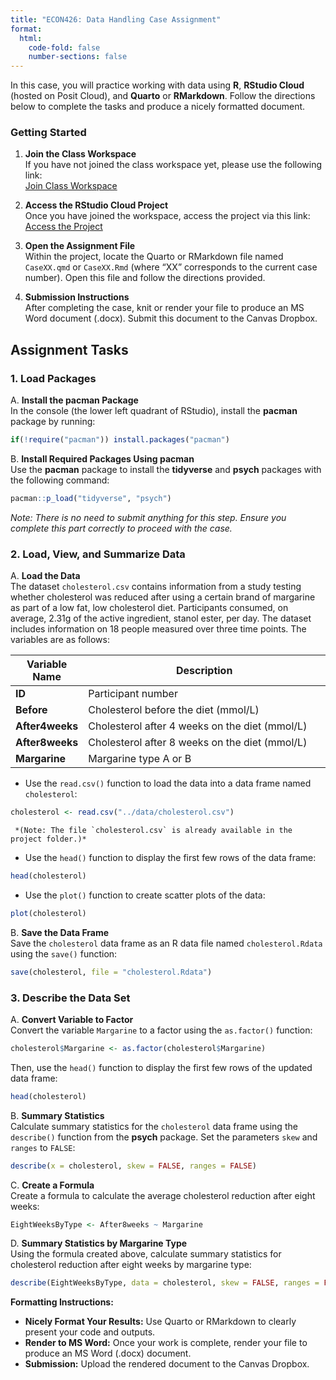 ```yaml
---
title: "ECON426: Data Handling Case Assignment"
format:
  html:
    code-fold: false
    number-sections: false
---
```


In this case, you will practice working with data using **R**, **RStudio Cloud** (hosted on Posit Cloud), and **Quarto** or **RMarkdown**. Follow the directions below to complete the tasks and produce a nicely formatted document.

### Getting Started

1. **Join the Class Workspace**  
   If you have not joined the class workspace yet, please use the following link:  
   [Join Class Workspace](https://posit.cloud/spaces/605675/join?access_code=Js3OPYFsmb02-lu9ANwDVyD99JWafdiOTG66yKwE){target="_blank"}

2. **Access the RStudio Cloud Project**  
   Once you have joined the workspace, access the project via this link:  
   [Access the Project](https://posit.cloud/spaces/605675/content/9686609){target="_blank"}

3. **Open the Assignment File**  
   Within the project, locate the Quarto or RMarkdown file named `CaseXX.qmd` or `CaseXX.Rmd` (where “XX” corresponds to the current case number). Open this file and follow the directions provided.

4. **Submission Instructions**  
   After completing the case, knit or render your file to produce an MS Word document (.docx). Submit this document to the Canvas Dropbox.

## Assignment Tasks

### 1. Load Packages

A. **Install the pacman Package**  
   In the console (the lower left quadrant of RStudio), install the **pacman** package by running:  
```r
if(!require("pacman")) install.packages("pacman")
```

B. **Install Required Packages Using pacman**  
   Use the **pacman** package to install the **tidyverse** and **psych** packages with the following command:  
```r
pacman::p_load("tidyverse", "psych")
```  
   *Note: There is no need to submit anything for this step. Ensure you complete this part correctly to proceed with the case.*

### 2. Load, View, and Summarize Data

A. **Load the Data**  
   The dataset `cholesterol.csv` contains information from a study testing whether cholesterol was reduced after using a certain brand of margarine as part of a low fat, low cholesterol diet. Participants consumed, on average, 2.31g of the active ingredient, stanol ester, per day. The dataset includes information on 18 people measured over three time points. The variables are as follows:

   | Variable Name | Description                                                  |
   |---------------|--------------------------------------------------------------|
   | **ID**        | Participant number                                           |
   | **Before**    | Cholesterol before the diet (mmol/L)                         |
   | **After4weeks** | Cholesterol after 4 weeks on the diet (mmol/L)              |
   | **After8weeks** | Cholesterol after 8 weeks on the diet (mmol/L)              |
   | **Margarine** | Margarine type A or B                                          |

   - Use the `read.csv()` function to load the data into a data frame named `cholesterol`:
```r
cholesterol <- read.csv("../data/cholesterol.csv")
```
     *(Note: The file `cholesterol.csv` is already available in the project folder.)*

   - Use the `head()` function to display the first few rows of the data frame:
```r
head(cholesterol)
```

   - Use the `plot()` function to create scatter plots of the data:
```r
plot(cholesterol)
```

B. **Save the Data Frame**  
   Save the `cholesterol` data frame as an R data file named `cholesterol.Rdata` using the `save()` function:
```r
save(cholesterol, file = "cholesterol.Rdata")
```

### 3. Describe the Data Set

A. **Convert Variable to Factor**  
   Convert the variable `Margarine` to a factor using the `as.factor()` function:
```r
cholesterol$Margarine <- as.factor(cholesterol$Margarine)
```
   Then, use the `head()` function to display the first few rows of the updated data frame:
```r
head(cholesterol)
```

B. **Summary Statistics**  
   Calculate summary statistics for the `cholesterol` data frame using the `describe()` function from the **psych** package. Set the parameters `skew` and `ranges` to `FALSE`:
```r
describe(x = cholesterol, skew = FALSE, ranges = FALSE)
```

C. **Create a Formula**  
   Create a formula to calculate the average cholesterol reduction after eight weeks:
```r
EightWeeksByType <- After8weeks ~ Margarine
```

D. **Summary Statistics by Margarine Type**  
   Using the formula created above, calculate summary statistics for cholesterol reduction after eight weeks by margarine type:
```r
describe(EightWeeksByType, data = cholesterol, skew = FALSE, ranges = FALSE)
```

**Formatting Instructions:**

- **Nicely Format Your Results:** Use Quarto or RMarkdown to clearly present your code and outputs.
- **Render to MS Word:** Once your work is complete, render your file to produce an MS Word (.docx) document.
- **Submission:** Upload the rendered document to the Canvas Dropbox.
